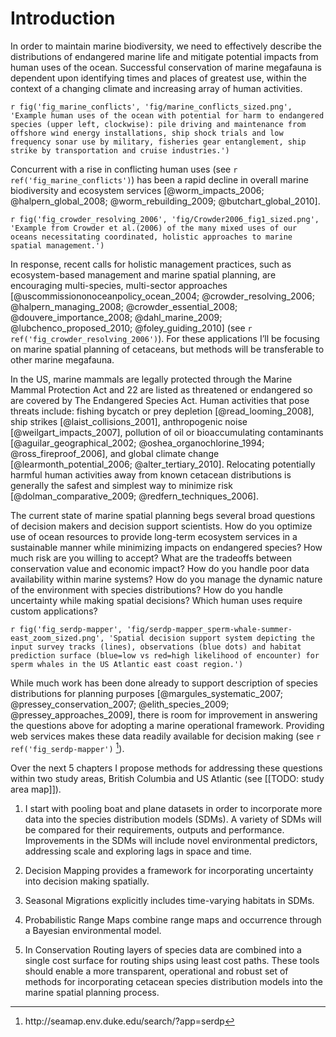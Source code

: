 <!--- `source('make_config.R'); render_html('a_intro.Rmd')` # run for quick render -->
# Introduction

In order to maintain marine biodiversity, we need to effectively describe the distributions of endangered marine life and mitigate potential impacts from human uses of the ocean. Successful conservation of marine megafauna is dependent upon identifying times and places of greatest use, within the context of a changing climate and increasing array of human activities. 

`r fig('fig_marine_conflicts', 'fig/marine_conflicts_sized.png', 'Example human uses of the ocean with potential for harm to endangered species (upper left, clockwise): pile driving and maintenance from offshore wind energy installations, ship shock trials and low frequency sonar use by military, fisheries gear entanglement, ship strike by transportation and cruise industries.')`

Concurrent with a rise in conflicting human uses (see `r ref('fig_marine_conflicts')`) has been a rapid decline in overall marine biodiversity and ecosystem services [@worm_impacts_2006; @halpern_global_2008; @worm_rebuilding_2009; @butchart_global_2010]. 

`r fig('fig_crowder_resolving_2006', 'fig/Crowder2006_fig1_sized.png', 'Example from Crowder et al.(2006) of the many mixed uses of our oceans necessitating coordinated, holistic approaches to marine spatial management.')`

In response, recent calls for holistic management practices, such as ecosystem-based management and marine spatial planning, are encouraging multi-species, multi-sector approaches [@uscommissiononoceanpolicy_ocean_2004; @crowder_resolving_2006; @halpern_managing_2008; @crowder_essential_2008; @douvere_importance_2008; @dahl_marine_2009; @lubchenco_proposed_2010; @foley_guiding_2010] (see `r ref('fig_crowder_resolving_2006')`). For these applications I’ll be focusing on marine spatial planning of cetaceans, but methods will be transferable to other marine megafauna.

In the US, marine mammals are legally protected through the Marine Mammal Protection Act and 22 are listed as threatened or endangered so are covered by The Endangered Species Act. Human activities that pose threats include: fishing bycatch or prey depletion [@read_looming_2008], ship strikes [@laist_collisions_2001], anthropogenic noise [@weilgart_impacts_2007], pollution of oil or bioaccumulating contaminants [@aguilar_geographical_2002; @oshea_organochlorine_1994; @ross_fireproof_2006], and global climate change [@learmonth_potential_2006; @alter_tertiary_2010]. Relocating potentially harmful human activities away from known cetacean distributions is generally the safest and simplest way to minimize risk [@dolman_comparative_2009; @redfern_techniques_2006].

The current state of marine spatial planning begs several broad questions of decision makers and decision support scientists. How do you optimize use of ocean resources to provide long-term ecosystem services in a sustainable manner while minimizing impacts on endangered species?  How much risk are you willing to accept?  What are the tradeoffs between conservation value and economic impact?  How do you handle poor data availability within marine systems?  How do you manage the dynamic nature of the environment with species distributions?  How do you handle uncertainty while making spatial decisions?  Which human uses require custom applications?

`r fig('fig_serdp-mapper', 'fig/serdp-mapper_sperm-whale-summer-east_zoom_sized.png', 'Spatial decision support system depicting the input survey tracks (lines), observations (blue dots) and habitat prediction surface (blue=low vs red=high likelihood of encounter) for sperm whales in the US Atlantic east coast region.')`

While much work has been done already to support description of species distributions for planning purposes [@margules_systematic_2007; @pressey_conservation_2007; @elith_species_2009; @pressey_approaches_2009], there is room for improvement in answering the questions above for adopting a marine operational framework. Providing web services makes these data readily available for decision making (see `r ref('fig_serdp-mapper')` [^serdp]).

[^serdp]: http://seamap.env.duke.edu/search/?app=serdp

Over the next 5 chapters I propose methods for addressing these questions within two study areas, British Columbia and US Atlantic (see [[TODO: study area map]]). 

1. I start with pooling boat and plane datasets in order to incorporate more data into the species distribution models (SDMs). A variety of SDMs will be compared for their requirements, outputs and performance. Improvements in the SDMs will include novel environmental predictors, addressing scale and exploring lags in space and time.

1. Decision Mapping provides a framework for incorporating uncertainty into decision making spatially.

1. Seasonal Migrations explicitly includes time-varying habitats in SDMs.

1. Probabilistic Range Maps combine range maps and occurrence through a Bayesian environmental model.

1. In Conservation Routing layers of species data are combined into a single cost surface for routing ships using least cost paths. These tools should enable a more transparent, operational and robust set of methods for incorporating cetacean species distribution models into the marine spatial planning process.

<!--
## Notes

- Titles to consider:
  - Data to Decisions: Applying Dynamic Species Distribution Models to Cetacean Conservation Management
  - Marine Spatial Planning for Megafauna in a Dynamic Ocean: Methods and Applications for the Future

- History of Cetacean Distribution Modeling
  - historic whaling charts by Admiral Matthew Maury [map of whales](http://maps.bpl.org/id/m8753) [data visualizations of whaling history]](http://sappingattention.blogspot.com/2012/10/data-narratives-and-structural.html)
  - whaling (graphic), extirpation. examples of extinct whales. locally extinct, eg gray whale from Atlantic, but then climate change doing interesting things with whale showing up in Med.
  - summarized by [@smith_spatial_2012]

- counting whales from satellite [@fretwell_whales_2014]

-->
